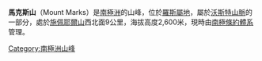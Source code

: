 {{unreferenced|time=2013-10-27T06:39:25+00:00}}
{{coord|78|47|S|160|35|E|source:GNIS|display=title}}

'''馬克斯山'''（Mount Marks）是[[南極洲|南極洲]]的山峰，位於[[羅斯屬地|羅斯屬地]]，屬於[[沃斯特山脈|沃斯特山脈]]的一部分，處於[[施佩耶爾山|施佩耶爾山]]西北面9公里，海拔高度2,600米，現時由[[南極條約體系|南極條約體系]]管理。

{{Antarctica-geo-stub}}
[[Category:南極洲山峰|Category:南極洲山峰]]